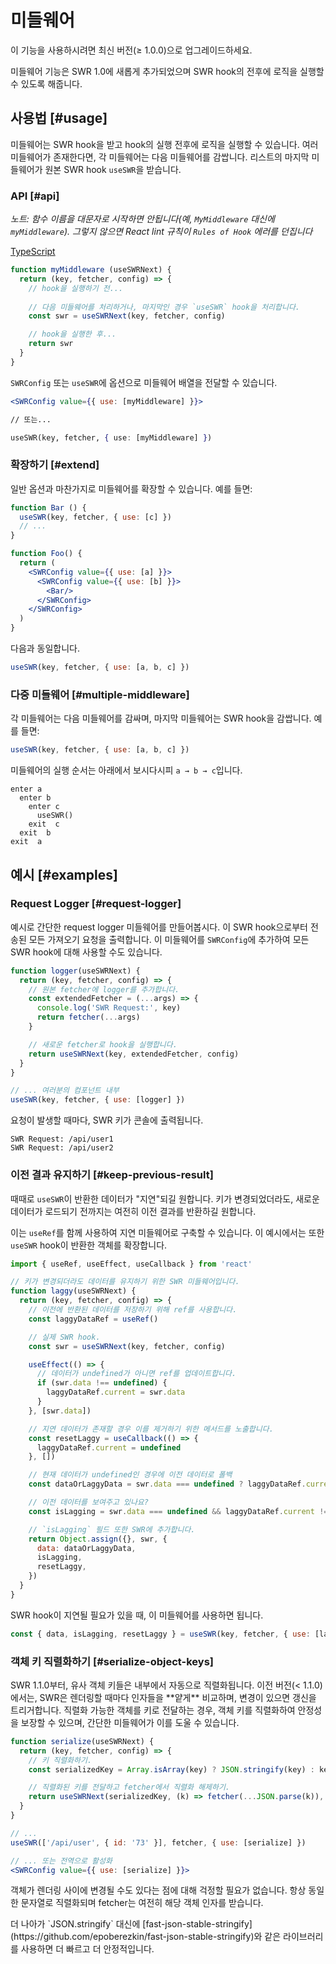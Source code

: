 
# 미들웨어

<Callout>
  이 기능을 사용하시려면 최신 버전(≥ 1.0.0)으로 업그레이드하세요.
</Callout>

미들웨어 기능은 SWR 1.0에 새롭게 추가되었으며 SWR hook의 전후에 로직을 실행할 수 있도록 해줍니다.

## 사용법 [#usage]

미들웨어는 SWR hook을 받고 hook의 실행 전후에 로직을 실행할 수 있습니다. 여러 미들웨어가 존재한다면, 각 미들웨어는 다음 미들웨어를 감쌉니다.
리스트의 마지막 미들웨어가 원본 SWR hook `useSWR`을 받습니다.

### API [#api]

_노트: 함수 이름을 대문자로 시작하면 안됩니다(예, `MyMiddleware` 대신에 `myMiddleware`). 그렇지 않으면 React lint 규칙이 `Rules of Hook` 에러를 던집니다_

[TypeScript](https://swr.vercel.app/docs/typescript#middleware-types)

```jsx
function myMiddleware (useSWRNext) {
  return (key, fetcher, config) => {
    // hook을 실행하기 전...
    
    // 다음 미들웨어를 처리하거나, 마지막인 경우 `useSWR` hook을 처리합니다.
    const swr = useSWRNext(key, fetcher, config)

    // hook을 실행한 후...
    return swr
  }
}
```

`SWRConfig` 또는 `useSWR`에 옵션으로 미들웨어 배열을 전달할 수 있습니다.

```jsx
<SWRConfig value={{ use: [myMiddleware] }}>

// 또는...

useSWR(key, fetcher, { use: [myMiddleware] })
```

### 확장하기 [#extend]

일반 옵션과 마찬가지로 미들웨어를 확장할 수 있습니다. 예를 들면:

```jsx
function Bar () {
  useSWR(key, fetcher, { use: [c] })
  // ...
}

function Foo() {
  return (
    <SWRConfig value={{ use: [a] }}>
      <SWRConfig value={{ use: [b] }}>
        <Bar/>
      </SWRConfig>
    </SWRConfig>
  )
}
```

다음과 동일합니다.

```js
useSWR(key, fetcher, { use: [a, b, c] })
```

### 다중 미들웨어 [#multiple-middleware]

각 미들웨어는 다음 미들웨어를 감싸며, 마지막 미들웨어는 SWR hook을 감쌉니다. 예를 들면:

```jsx
useSWR(key, fetcher, { use: [a, b, c] })
```

미들웨어의 실행 순서는 아래에서 보시다시피 `a → b → c`입니다.

```plaintext
enter a
  enter b
    enter c
      useSWR()
    exit  c
  exit  b
exit  a
```

## 예시 [#examples]

### Request Logger [#request-logger]

예시로 간단한 request logger 미들웨어를 만들어봅시다. 이 SWR hook으로부터 전송된 모든 가져오기 요청을 출력합니다. 이 미들웨어를 `SWRConfig`에 추가하여 모든 SWR hook에 대해 사용할 수도 있습니다.


```jsx
function logger(useSWRNext) {
  return (key, fetcher, config) => {
    // 원본 fetcher에 logger를 추가합니다.
    const extendedFetcher = (...args) => {
      console.log('SWR Request:', key)
      return fetcher(...args)
    }

    // 새로운 fetcher로 hook을 실행합니다.
    return useSWRNext(key, extendedFetcher, config)
  }
}

// ... 여러분의 컴포넌트 내부
useSWR(key, fetcher, { use: [logger] })
```

요청이 발생할 때마다, SWR 키가 콘솔에 출력됩니다.

```plaintext
SWR Request: /api/user1
SWR Request: /api/user2
```

### 이전 결과 유지하기 [#keep-previous-result]

때때로 `useSWR`이 반환한 데이터가 "지연"되길 원합니다. 키가 변경되었더라도,
새로운 데이터가 로드되기 전까지는 여전히 이전 결과를 반환하길 원합니다.

이는 `useRef`를 함께 사용하여 지연 미들웨어로 구축할 수 있습니다. 이 예시에서는
또한 `useSWR` hook이 반환한 객체를 확장합니다.

```jsx
import { useRef, useEffect, useCallback } from 'react'

// 키가 변경되더라도 데이터를 유지하기 위한 SWR 미들웨어입니다.
function laggy(useSWRNext) {
  return (key, fetcher, config) => {
    // 이전에 반환된 데이터를 저장하기 위해 ref를 사용합니다.
    const laggyDataRef = useRef()

    // 실제 SWR hook.
    const swr = useSWRNext(key, fetcher, config)

    useEffect(() => {
      // 데이터가 undefined가 아니면 ref를 업데이트합니다.
      if (swr.data !== undefined) {
        laggyDataRef.current = swr.data
      }
    }, [swr.data])

    // 지연 데이터가 존재할 경우 이를 제거하기 위한 메서드를 노출합니다.
    const resetLaggy = useCallback(() => {
      laggyDataRef.current = undefined
    }, [])

    // 현재 데이터가 undefined인 경우에 이전 데이터로 폴백
    const dataOrLaggyData = swr.data === undefined ? laggyDataRef.current : swr.data

    // 이전 데이터를 보여주고 있나요?
    const isLagging = swr.data === undefined && laggyDataRef.current !== undefined

    // `isLagging` 필드 또한 SWR에 추가합니다.
    return Object.assign({}, swr, {
      data: dataOrLaggyData,
      isLagging,
      resetLaggy,
    })
  }
}
```

SWR hook이 지연될 필요가 있을 때, 이 미들웨어를 사용하면 됩니다.

```js
const { data, isLagging, resetLaggy } = useSWR(key, fetcher, { use: [laggy] })
```

### 객체 키 직렬화하기 [#serialize-object-keys]

<Callout>
  SWR 1.1.0부터, 유사 객체 키들은 내부에서 자동으로 직렬화됩니다.
</Callout>

<Callout emoji="⚠️">
  이전 버전(< 1.1.0)에서는, SWR은 렌더링할 때마다 인자들을 **얕게** 비교하며, 변경이 있으면 갱신을 트리거합니다.
  직렬화 가능한 객체를 키로 전달하는 경우, 객체 키를 직렬화하여 안정성을 보장할 수 있으며, 간단한 미들웨어가 이를 도울 수 있습니다.
</Callout>

```jsx
function serialize(useSWRNext) {
  return (key, fetcher, config) => {
    // 키 직렬화하기.
    const serializedKey = Array.isArray(key) ? JSON.stringify(key) : key

    // 직렬화된 키를 전달하고 fetcher에서 직렬화 해제하기.
    return useSWRNext(serializedKey, (k) => fetcher(...JSON.parse(k)), config)
  }
}

// ...
useSWR(['/api/user', { id: '73' }], fetcher, { use: [serialize] })

// ... 또는 전역으로 활성화
<SWRConfig value={{ use: [serialize] }}>
```

객체가 렌더링 사이에 변경될 수도 있다는 점에 대해 걱정할 필요가 없습니다. 항상 동일한 문자열로 직렬화되며 fetcher는 여전히 해당 객체 인자를 받습니다.

<Callout>
  더 나아가 `JSON.stringify` 대신에 [fast-json-stable-stringify](https://github.com/epoberezkin/fast-json-stable-stringify)와 같은 라이브러리를 사용하면 더 빠르고 더 안정적입니다.
</Callout>
